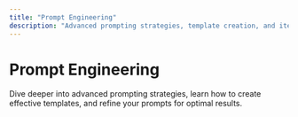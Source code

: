 ```yaml
---
title: "Prompt Engineering"
description: "Advanced prompting strategies, template creation, and iterative refinement."
---
```


# Prompt Engineering

Dive deeper into advanced prompting strategies, learn how to create effective templates, and refine your prompts for optimal results.
